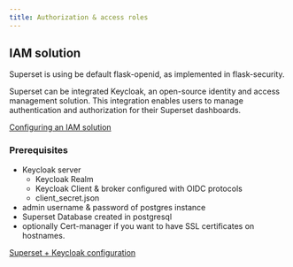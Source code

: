 ```yaml
---
title: Authorization & access roles
---
```


## IAM solution

<Info>
Superset is using be default flask-openid, as implemented in flask-security.
</Info>

Superset can be integrated Keycloak, an open-source identity and access management solution. This integration enables users to manage authentication and authorization for their Superset dashboards. 

[Configuring an IAM solution](configuring-an-iam-solution)

### Prerequisites

* Keycloak server
    * Keycloak Realm
    * Keycloak Client & broker configured with OIDC protocols
    * client_secret.json
* admin username & password of postgres instance
* Superset Database created in postgresql 
* optionally Cert-manager if you want to have SSL certificates on hostnames.

[Superset + Keycloak configuration](../../plugins-setup-guide/reporting-setup.md#keycloak-configuration)